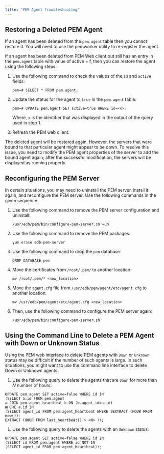 ```yaml
---
title: "PEM Agent Troubleshooting"
---
```


<div id="pem_agent_troubleshooting" class="registered_link"></div>

## Restoring a Deleted PEM Agent

If an agent has been deleted from the `pem.agent` table then you cannot restore it. You will need to use the pemworker utility to re-register the agent.

If an agent has been deleted from PEM Web client but still has an entry in the `pem.agent` table with value of active = f, then you can restore the agent using the following steps:

1.  Use the following command to check the values of the `id` and `active` fields:

    `pem=# SELECT * FROM pem.agent;`

2.  Update the status for the agent to `true` in the `pem.agent` table:

    `pem=# UPDATE pem.agent SET active=true WHERE id=<x>;`

    Where, `x` is the identifier that was displayed in the output of the query used in step 1.

3.  Refresh the PEM web client.

The deleted agent will be restored again. However, the servers that were bound to that particular agent might appear to be down. To resolve this issue, you need to modify the PEM agent properties of the server to add the bound agent again; after the successful modification, the servers will be displayed as running properly.

## Reconfiguring the PEM Server

In certain situations, you may need to uninstall the PEM server, install it again, and reconfigure the PEM server. Use the following commands in the given sequence:

1.  Use the following command to remove the PEM server configuration and uninstall:

    `/usr/edb/pem/bin/configure-pem-server.sh –un`

2.  Use the following command to remove the PEM packages:

    `yum erase edb-pem-server`

3.  Use the following command to drop the `pem` database:

    `DROP DATABASE pem`

4.  Move the certificates from `/root/.pem/` to another location:

    `mv /root/.pem/* <new_location>`

5.  Move the `agent.cfg` file from `/usr/edb/pem/agent/etc/agent.cfg` to another location:

    `mv /usr/edb/pem/agent/etc/agent.cfg <new_location>`

6.  Then, use the following command to configure the PEM server again:

    `/usr/edb/pem/bin/configure-pem-server.sh'`

## Using the Command Line to Delete a PEM Agent with Down or Unknown Status

Using the PEM web interface to delete PEM agents with `Down` or `Unknown` status may be difficult if the number of such agents is large. In such situations, you might want to use the command line interface to delete Down or Unknown agents.

1.  Use the following query to delete the agents that are `Down` for more than *N* number of hours:

<!-- -->

```
UPDATE pem.agent SET active=false WHERE id IN
(SELECT a.id FROM pem.agent
a JOIN pem.agent_heartbeat b ON (b.agent_id=a.id)
WHERE a.id IN
(SELECT agent_id FROM pem.agent_heartbeat WHERE (EXTRACT (HOUR FROM now())-
EXTRACT (HOUR FROM last_heartbeat)) > <N> ));
```

1.  Use the following query to delete the agents with an `Unknown` status:

<!-- -->

```
UPDATE pem.agent SET active=false WHERE id IN
(SELECT id FROM pem.agent WHERE id NOT IN
(SELECT agent_id FROM pem.agent_heartbeat));
```
